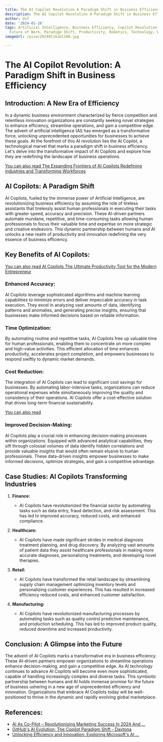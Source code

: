 ```yaml
---
title: The AI Copilot Revolution A Paradigm Shift in Business Efficiency
description: The AI Copilot Revolution A Paradigm Shift in Business Efficiency
author: Usf
date: '2024-01-16'
tags: Artificial Intelligence, Business Efficiency, Copilot Revolution, Efficiency,
  Future of Work, Paradigm Shift, Productivity, Robotics, Technology, Workplace Automation
imageUrl: /pixa/20240116161108.jpg

---
```

# The AI Copilot Revolution: A Paradigm Shift in Business Efficiency

## Introduction: A New Era  of Efficiency

In a dynamic business environment characterized by fierce competition and relentless innovation organizations are constantly seeking novel  strategies  to enhance efficiency, streamline operations, and gain a competitive edge. The advent of artificial intelligence (AI) has emerged as a transformative  force,  unlocking unprecedented opportunities for businesses to  achieve these goals. At the forefront of this AI revolution lies the AI Copilot, a technological marvel that marks a paradigm shift in business efficiency. Let's delve into the transformative  impact of AI Copilots and explore how they  are redefining the landscape of business operations.

[You can also read The Expanding Frontiers of AI Copilots Redefining industries and  Transforming Workforces](The%20Expanding%20Frontiers%20of%20AI%20Copilots%20Redefining%20industries%20and%20Transforming%20Workforces)


## AI Copilots: A Paradigm Shift

AI Copilots, fueled by the immense power of Artificial Intelligence, are revolutionizing business efficiency by assuming the role of tireless assistants that tirelessly  assist human professionals in executing their tasks  with greater speed, accuracy and precision. These AI-driven partners automate mundane, repetitive,  and time-consuming tasks allowing  human professionals to  focus  their valuable time and expertise on more strategic and creative endeavors. This dynamic partnership between  humans and AI unlocks a new realm of productivity and innovation  redefining the very essence of business efficiency.

## Key Benefits of AI Copilots:

[You can also read AI Copilots The Ultimate  Productivity Tool for the  Modern Entrepreneur](AI%20Copilots%20The%20Ultimate%20Productivity%20Tool%20for%20the%20Modern%20Entrepreneur)


### Enhanced Accuracy:

AI Copilots leverage sophisticated algorithms and machine learning  capabilities to minimize errors and deliver impeccable accuracy in task execution.  They excel in analyzing vast amounts of  data, identifying patterns and anomalies, and  generating precise insights, ensuring that businesses make informed decisions based on reliable information.

### Time Optimization:

By automating  routine and repetitive tasks, AI Copilots free up  valuable time  for human professionals,  enabling them  to concentrate on more complex and high-value activities. This efficient  allocation  of time enhances productivity, accelerates project completion, and empowers businesses to respond swiftly to dynamic market demands.

### Cost  Reduction:

The  integration  of AI  Copilots can lead to significant cost savings for businesses. By automating labor-intensive tasks,  organizations can reduce operational  expenses while simultaneously improving the quality and  consistency of their operations. AI Copilots offer  a  cost-effective solution that drives long-term financial sustainability.

[You  can also read ]()


### Improved Decision-Making:

AI Copilots play a crucial role in enhancing decision-making processes within organizations. Equipped  with advanced analytical  capabilities, they  sift through colossal volumes of data identify  hidden correlations and provide valuable insights  that would often remain  elusive to human professionals. These data-driven insights empower businesses  to make informed decisions, optimize strategies, and gain a competitive advantage.

## Case Studies: AI Copilots Transforming Industries

1. **Finance:**
   - AI  Copilots have revolutionized the financial sector by automating tasks such as data entry, fraud detection, and  risk assessment. This has led to improved accuracy, reduced costs, and enhanced compliance.

2. **Healthcare:**
   - AI Copilots have made significant  strides in medical diagnosis treatment planning, and drug discovery. By analyzing vast  amounts of patient data they assist healthcare professionals in making more accurate diagnoses, personalizing  treatments, and developing novel therapies.

3. **Retail:**
   - AI Copilots have transformed the retail landscape  by streamlining  supply chain management optimizing inventory levels and personalizing customer experiences. This has resulted in increased efficiency reduced  costs, and enhanced customer satisfaction.

4. **Manufacturing:**
    - AI  Copilots have revolutionized manufacturing processes by automating tasks such as quality control predictive maintenance, and  production scheduling. This has  led  to improved product quality, reduced downtime and increased productivity.

## Conclusion: A Glimpse into the Future

The  advent of AI Copilots marks a transformative era in business efficiency. These AI-driven  partners empower organizations to streamline operations enhance decision-making, and gain a competitive edge. As AI technology continues to advance AI Copilots will become even more sophisticated, capable of handling increasingly complex and diverse tasks.  This symbiotic partnership between humans and AI holds immense promise for the future of business ushering in a new age  of unprecedented efficiency and innovation. Organizations that embrace AI Copilots  today will be well-positioned to thrive in  the dynamic and rapidly evolving global marketplace.

## References:
- [AI As Co-Pilot – Revolutionising Marketing Success In 2024 And ...](https://www.brainzmagazine.com/post/ai-as-co-pilot-revolutionising-marketing-success-in-2024-and-beyond)
- [GitHub's AI Evolution: The Copilot Paradigm Shift - Daytona](https://www.daytona.io/dotfiles/github-s-ai-evolution-the-copilot-paradigm-shift)
- [Unlocking Efficiency and Innovation: Exploring Microsoft's AI ...](https://icotechservices.co.uk/unlocking-efficiency-and-innovation-exploring-microsofts-ai-assistant-copilot/)

